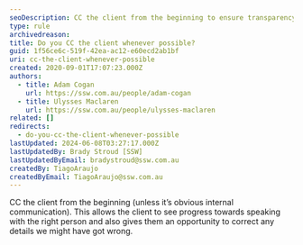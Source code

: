 ```yaml
---
seoDescription: CC the client from the beginning to ensure transparency and accuracy in communication.
type: rule
archivedreason:
title: Do you CC the client whenever possible?
guid: 1f56ce6c-519f-42ea-ac12-e60ecd2ab1bf
uri: cc-the-client-whenever-possible
created: 2020-09-01T17:07:23.000Z
authors:
  - title: Adam Cogan
    url: https://ssw.com.au/people/adam-cogan
  - title: Ulysses Maclaren
    url: https://ssw.com.au/people/ulysses-maclaren
related: []
redirects:
  - do-you-cc-the-client-whenever-possible
lastUpdated: 2024-06-08T03:27:17.000Z
lastUpdatedBy: Brady Stroud [SSW]
lastUpdatedByEmail: bradystroud@ssw.com.au
createdBy: TiagoAraujo
createdByEmail: TiagoAraujo@ssw.com.au
---
```


CC the client from the beginning (unless it’s obvious internal communication). This allows the client to see progress towards speaking with the right person and also gives them an opportunity to correct any details we might have got wrong.
